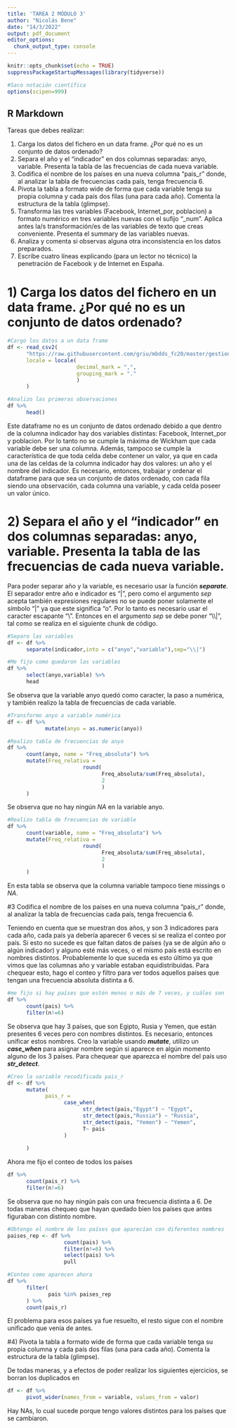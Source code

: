 ```yaml
---
title: 'TAREA 2 MÓDULO 3'
author: "Nicolás Bene"
date: "14/3/2022"
output: pdf_document
editor_options: 
  chunk_output_type: console
---
```


```r
knitr::opts_chunk$set(echo = TRUE)
suppressPackageStartupMessages(library(tidyverse))

#Saco notación científica
options(scipen=999)

```

## R Markdown
Tareas que debes realizar:

1. Carga los datos del fichero en un data frame. ¿Por qué no es un conjunto de datos ordenado?
1. Separa el año y el “indicador” en dos columnas separadas: anyo, variable. Presenta la tabla de las frecuencias de cada nueva variable.
1. Codifica el nombre de los países en una nueva columna “pais_r” donde, al analizar la tabla de frecuencias cada país, tenga frecuencia 6.
1. Pivota la tabla a formato wide de forma que cada variable tenga su propia columna y cada país dos filas (una para cada año). Comenta la estructura de la tabla (glimpse).
1. Transforma las tres variables (Facebook, Internet_por, poblacion) a formato numérico en tres variables nuevas con el sufijo “_num”. Aplica antes la/s transformación/es de las variables de texto que creas conveniente. Presenta el summary de las variables nuevas.
1. Analiza y comenta si observas alguna otra inconsistencia en los datos preparados.
1. Escribe cuatro líneas explicando (para un lector no técnico) la penetración de Facebook y de Internet en España.


# 1)  Carga los datos del fichero en un data frame. ¿Por qué no es un conjunto de datos ordenado?

```r

#Cargo los datos a un data frame
df <- read_csv2(
      "https://raw.githubusercontent.com/griu/mbdds_fc20/master/gestion_datos/www/Facebook_10_18_raw.csv",
      locale = locale(
                      decimal_mark = ",", 
                      grouping_mark = "."
                      )
      )

#Analizo las primeras observaciones
df %>% 
      head()

```
Este dataframe no es un conjunto de datos ordenado debido a que dentro de la columna indicador hay dos variables distintas: Facebook, Internet_por y poblacion. Por lo tanto no se cumple la máxima de Wickham que cada variable debe ser una columna. Además, tampoco se cumple la característica de que toda celda debe contener un valor, ya que en cada una de las celdas de la columna indicador hay dos valores: un año y el nombre del indicador.
Es necesario, entonces, trabajar y ordenar el dataframe para que sea un conjunto de datos ordenado, con cada fila siendo una observación, cada columna una variable, y cada celda poseer un valor único.

# 2)  Separa el año y el “indicador” en dos columnas separadas: anyo, variable. Presenta la tabla de las frecuencias de cada nueva variable.

Para poder separar año y la variable, es necesario usar la función ***separate***. El separador entre año e indicador es "|", pero como el argumento *sep* acepta también expresiones regulares no se puede poner solamente el símbolo "|" ya que este significa "o". Por lo tanto es necesario usar el caracter escapante "\\". Entonces en el argumento *sep* se debe poner "\\\\|", tal como se realiza en el siguiente chunk de código.

```r

#Separo las variables
df <- df %>% 
      separate(indicador,into = c("anyo","variable"),sep="\\|")

#Me fijo como quedaron las variables
df %>% 
      select(anyo,variable) %>% 
      head

```

Se observa que la variable anyo quedó como caracter, la paso a numérica, y también realizo la tabla de frecuencias de cada variable.

```r

#Transformo anyo a variable numérica
df <- df %>% 
            mutate(anyo = as.numeric(anyo))

#Realizo tabla de frecuencias de anyo
df %>% 
      count(anyo, name = "Freq_absoluta") %>%
      mutate(Freq_relativa = 
                        round(
                              Freq_absoluta/sum(Freq_absoluta),
                              2
                              )
      )
```

Se observa que no hay ningún *NA* en la variable anyo. 

```r

#Realizo tabla de frecuencias de variable 
df %>% 
      count(variable, name = "Freq_absoluta") %>%
      mutate(Freq_relativa = 
                        round(
                              Freq_absoluta/sum(Freq_absoluta),
                              2
                              )
      )
```

En esta tabla se observa que la columna variable tampoco tiene missings o *NA*.

#3 Codifica el nombre de los países en una nueva columna “pais_r” donde, al analizar la tabla de frecuencias cada país, tenga frecuencia 6.

Teniendo en cuenta que se muestran dos años, y son 3 indicadores para cada año, cada país ya debería aparecer 6 veces si se realiza el conteo por país. Si esto no sucede es que faltan datos de países (ya se de algún año o algún indicador) y alguno esté más veces, o el mismo país está escrito en nombres distintos. Probablemente lo que suceda es esto último ya que vimos que las columnas año y variable estaban equidistribuidas. Para chequear esto, hago el conteo y filtro para ver todos aquellos países que tengan una frecuencia absoluta distinta a 6.

```r

#me fijo si hay países que estén menos o más de 7 veces, y cuáles son
df %>% 
      count(pais) %>% 
      filter(n!=6)

```

Se observa que hay 3 países, que son Egipto, Rusia y Yemen, que están presentes 6 veces pero con nombres distintos. Es necesario, entonces unificar estos nombres. Creo la variable usando ***mutate***, utilizo un ***case_when*** para asignar nombre según si aparece en algún momento alguno de los 3 países. Para chequear que aparezca el nombre del país uso ***str_detect***.

```r

#Creo la variable recodificada pais_r
df <- df %>% 
      mutate(
            pais_r =
                  case_when(
                        str_detect(pais,"Egypt") ~ "Egypt",
                        str_detect(pais,"Russia") ~ "Russia",
                        str_detect(pais, "Yemen") ~ "Yemen",
                        T~ pais
                  )
            
      )

```

Ahora me fijo el conteo de todos los países

```r
df %>% 
      count(pais_r) %>% 
      filter(n!=6)
```

Se observa que no hay ningún país con una frecuencia distinta a 6. De todas maneras chequeo que hayan quedado bien los países que antes figuraban con distinto nombre.

```r
#Obtengo el nombre de los países que aparecían con diferentes nombres
paises_rep <- df %>%
                  count(pais) %>% 
                  filter(n!=6) %>% 
                  select(pais) %>% 
                  pull

#Conteo como aparecen ahora
df %>% 
      filter(
             pais %in% paises_rep
      ) %>% 
      count(pais_r)

```

El problema para esos países ya fue resuelto, el resto sigue con el nombre unificado que venía de antes.



#4) Pivota la tabla a formato wide de forma que cada variable tenga su propia columna y cada país dos filas (una para cada año). Comenta la estructura de la tabla (glimpse).

De todas maneras, y a efectos de poder realizar los siguientes ejercicios, se borran los duplicados en


```r

df <- df %>% 
      pivot_wider(names_from = variable, values_from = valor)

```

Hay NAs, lo cual sucede porque tengo valores distintos para los países que se cambiaron.

